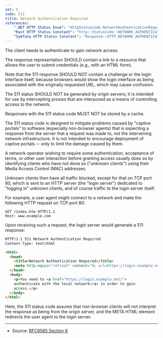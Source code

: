 ```yaml
---
set: 5
code: 511
title: Network Authentication Required
references:
    ".NET HTTP Status Enum": "HttpStatusCode.NetworkAuthenticationRequired"
    "Rust HTTP Status Constant": "http::StatusCode::NETWORK_AUTHENTICATION_REQUIRED"
    "Symfony HTTP Status Constant": "Response::HTTP_NETWORK_AUTHENTICATION_REQUIRED"
---
```


<CodeTitle code={code} title={title} />

The client needs to authenticate to gain network access.

The response representation SHOULD contain a link to a resource that allows the user to submit credentials (e.g., with an HTML form).

Note that the 511 response SHOULD NOT contain a challenge or the login interface itself, because browsers would show the login interface as being associated with the originally requested URL, which may cause confusion.

The 511 status SHOULD NOT be generated by origin servers; it is intended for use by intercepting proxies that are interposed as a means of controlling access to the network.

Responses with the 511 status code MUST NOT be stored by a cache.

The 511 status code is designed to mitigate problems caused by "captive portals" to software (especially non-browser agents) that is expecting a response from the server that a request was made to, not the intervening network infrastructure. It is not intended to encourage deployment of captive portals -- only to limit the damage caused by them.

A network operator wishing to require some authentication, acceptance of terms, or other user interaction before granting access usually does so by identifying clients who have not done so ("unknown clients") using their Media Access Control (MAC) addresses.

Unknown clients then have all traffic blocked, except for that on TCP port 80, which is sent to an HTTP server (the "login server") dedicated to "logging in" unknown clients, and of course traffic to the login server itself.

For example, a user agent might connect to a network and make the following HTTP request on TCP port 80:

```plain
GET /index.htm HTTP/1.1
Host: www.example.com
```

Upon receiving such a request, the login server would generate a 511 response:

```html
HTTP/1.1 511 Network Authentication Required
Content-Type: text/html

<html>
  <head>
    <title>Network Authentication Required</title>
    <meta http-equiv="refresh" content="0; url=https://login.example.net/">
  </head>
  <body>
    <p>You need to <a href="https://login.example.net/">
    authenticate with the local network</a> in order to gain
    access.</p>
  </body>
</html>
```

Here, the 511 status code assures that non-browser clients will not interpret the response as being from the origin server, and the META HTML element redirects the user agent to the login server.

---

* Source: [RFC6585 Section 6][1]

[1]: <https://tools.ietf.org/html/rfc6585#section-6>
